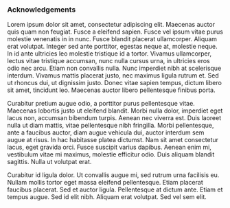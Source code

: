 ### Acknowledgements

Lorem ipsum dolor sit amet, consectetur adipiscing elit. Maecenas auctor quis quam non feugiat. Fusce a eleifend sapien. Fusce vel ipsum vitae purus molestie venenatis in in nunc. Fusce blandit placerat ullamcorper. Aliquam erat volutpat. Integer sed ante porttitor, egestas neque at, molestie neque. In id ante ultricies leo molestie tristique id a tortor. Vivamus ullamcorper, lectus vitae tristique accumsan, nunc nulla cursus urna, in ultricies eros odio nec arcu. Etiam non convallis nulla. Nunc imperdiet nibh at scelerisque interdum. Vivamus mattis placerat justo, nec maximus ligula rutrum et. Sed ut rhoncus dui, ut dignissim justo. Donec vitae sapien tempus, dictum libero sit amet, tincidunt leo. Maecenas auctor libero pellentesque finibus porta.

Curabitur pretium augue odio, a porttitor purus pellentesque vitae. Maecenas lobortis justo ut eleifend blandit. Morbi nulla dolor, imperdiet eget lacus non, accumsan bibendum turpis. Aenean nec viverra est. Duis laoreet nulla ut diam mattis, vitae pellentesque nibh fringilla. Morbi pellentesque, ante a faucibus auctor, diam augue vehicula dui, auctor interdum sem augue at risus. In hac habitasse platea dictumst. Nam sit amet consectetur lacus, eget gravida orci. Fusce suscipit varius dapibus. Aenean enim mi, vestibulum vitae mi maximus, molestie efficitur odio. Duis aliquam blandit sagittis. Nulla ut volutpat erat.

Curabitur id ligula dolor. Ut convallis augue mi, sed rutrum urna facilisis eu. Nullam mollis tortor eget massa eleifend pellentesque. Etiam placerat faucibus placerat. Sed et auctor ligula. Pellentesque at dictum ante. Etiam et tempus augue. Sed id elit nibh. Aliquam erat volutpat. Sed vel sem elit.

\cleardoublepage
